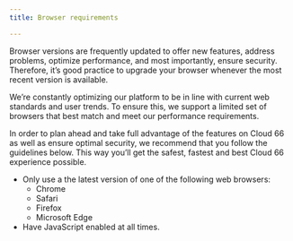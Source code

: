 ```yaml
---
title: Browser requirements

---
```


Browser versions are frequently updated to offer new features, address problems, optimize performance, and most importantly, ensure security. Therefore, it’s good practice to upgrade your browser whenever the most recent version is available.

We’re constantly optimizing our platform to be in line with current web standards and user trends. To ensure this, we support a limited set of browsers that best match and meet our performance requirements.

In order to plan ahead and take full advantage of the features on Cloud 66 as well as ensure optimal security, we recommend that you follow the guidelines below. This way you’ll get the safest, fastest and best Cloud 66 experience possible.

* Only use a the latest version of one of the following web browsers: 
  * Chrome
  * Safari
  * Firefox
  * Microsoft Edge
* Have JavaScript enabled at all times.
